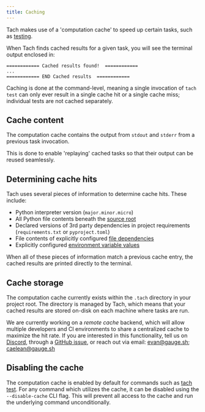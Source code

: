 ```yaml
---
title: Caching
---
```


Tach makes use of a 'computation cache' to speed up certain tasks, such as [testing](usage.md#tach-test).

When Tach finds cached results for a given task, you will see the terminal output enclosed in:

```
============ Cached results found!  ============
...
============ END Cached results  ============
```

Caching is done at the command-level, meaning a single invocation of `tach test` can only ever result in a single cache hit or a single cache miss; individual tests are not cached separately.

## Cache content

The computation cache contains the output from `stdout` and `stderr` from a previous task invocation.

This is done to enable 'replaying' cached tasks so that their output can be reused seamlessly.

## Determining cache hits

Tach uses several pieces of information to determine cache hits. These include:

- Python interpreter version (`major.minor.micro`)
- All Python file contents beneath the [source root](https://gauge-sh.github.io/tach/configuration#source-root)
- Declared versions of 3rd party dependencies in project requirements (`requirements.txt` or `pyproject.toml`)
- File contents of explicitly configured [file dependencies](configuration.md#cache)
- Explicitly configured [environment variable values](configuration.md#cache)

When all of these pieces of information match a previous cache entry, the cached results are printed directly to the terminal.

## Cache storage

The computation cache currently exists within the `.tach` directory in your project root. The directory is managed by Tach, which means that your cached results are stored on-disk on each machine where tasks are run.

We are currently working on a _remote cache_ backend, which will allow multiple developers and CI environments to share a centralized cache to maximize the hit rate. If you are interested in this functionality, tell us on [Discord](https://discord.gg/a58vW8dnmw), through a [GitHub issue](https://github.com/gauge-sh/tach/issues), or reach out via email: [evan@gauge.sh](mailto://evan@gauge.sh); [caelean@gauge.sh](mailto://caelean@gauge.sh)

## Disabling the cache

The computation cache is enabled by default for commands such as [tach test](usage.md#tach-test). For any command which utilizes the cache, it can be disabled using the `--disable-cache` CLI flag. This will prevent all access to the cache and run the underlying command unconditionally.
